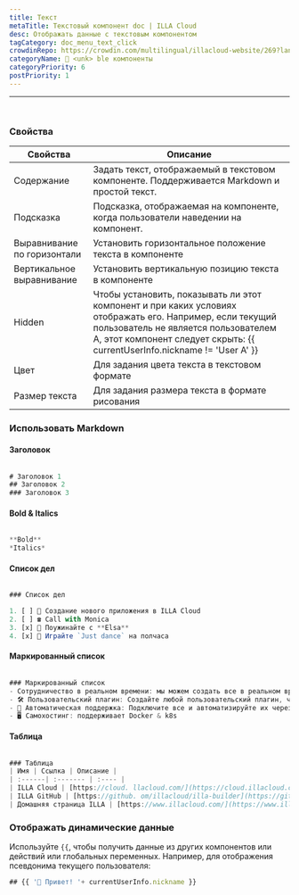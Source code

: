 ```yaml
---
title: Текст
metaTitle: Текстовый компонент doc | ILLA Cloud
desc: Отображать данные с текстовым компонентом
tagCategory: doc_menu_text_click
crowdinRepo: https://crowdin.com/multilingual/illacloud-website/269?languages=ru&filter=basic&value=0
categoryName: 🧬 <unk> ble компоненты
categoryPriority: 6
postPriority: 1
---
```


* * *

## <h2 hidden>Текст</h2>

<img src='https://cdn.illacloud.com/official-website/img/docs/assemble/text1.png' alt="" />

### Свойства

| Свойства                    | Описание                                                                                                                                                                                                                       |
| --------------------------- | ------------------------------------------------------------------------------------------------------------------------------------------------------------------------------------------------------------------------------ |
| Содержание                  | Задать текст, отображаемый в текстовом компоненте. Поддерживается Markdown и простой текст.                                                                                                                                    |
| Подсказка                   | Подсказка, отображаемая на компоненте, когда пользователи наведении на компонент.                                                                                                                                              |
| Выравнивание по горизонтали | Установить горизонтальное положение текста в компоненте                                                                                                                                                                        |
| Вертикальное выравнивание   | Установить вертикальную позицию текста в компоненте                                                                                                                                                                            |
| Hidden                      | Чтобы установить, показывать ли этот компонент и при каких условиях отображать его. Например, если текущий пользователь не является пользователем A, этот компонент следует скрыть: {{ currentUserInfo.nickname != 'User A' }} |
| Цвет                        | Для задания цвета текста в текстовом формате                                                                                                                                                                                   |
| Размер текста               | Для задания размера текста в формате рисования                                                                                                                                                                                 |

### Использовать Markdown

#### Заголовок

<img src='https://cdn.illacloud.com/official-website/img/docs/assemble/text2.png' alt="" />

```jsx
# Заголовок 1
## Заголовок 2
### Заголовок 3
```

#### Bold & Italics

<img src='https://cdn.illacloud.com/official-website/img/docs/assemble/text3.png' alt="" />

```jsx
**Bold**
*Italics*
```

#### Список дел

<img src='https://cdn.illacloud.com/official-website/img/docs/assemble/text4.png' alt="" />

```jsx
### Список дел

1. [ ] 🚀 Создание нового приложения в ILLA Cloud
2. [ ] ☎️ Call with Monica
3. [x] 🍷 Поужинайте с **Elsa**
4. [x] 💃 Играйте `Just dance` на полчаса
```

#### Маркированный список

<img src='https://cdn.illacloud.com/official-website/img/docs/assemble/text5.png' alt="" />

```jsx
### Маркированный список
- Сотрудничество в реальном времени: мы можем создать все в реальном времени вместе.
- 🛠️ Пользовательский плагин: Создайте любой пользовательский плагин, чтобы сделать то, что вы хотите.
- 🤖 Автоматическая поддержка: Подключите все и автоматизируйте их через 5 секунд.
- 🖥️ Самохостинг: поддерживает Docker & k8s
```

#### Таблица

<img src='https://cdn.illacloud.com/official-website/img/docs/assemble/text6.png' alt="" />

```jsx
### Таблица
| Имя | Ссылка | Описание |
| :------| :------- | :---- |
| ILLA Cloud | [https://cloud. llacloud.com/](https://cloud.illacloud.com/) |Создавать приложения на ILLA Cloud|
| ILLA GitHub | [https://github. om/illacloud/illa-builder](https://github.com/illacloud/illa-builder) |Звезды нам на GitHub|
| Домашняя страница ILLA | [https://www.illacloud.com/](https://www.illacloud.com/) |Официальный сайт ILLA Cloud
```

### Отображать динамические данные

Используйте `{{`, чтобы получить данные из других компонентов или действий или глобальных переменных. Например, для отображения псевдонима текущего пользователя:

```jsx
## {{ '👋 Привет! '+ currentUserInfo.nickname }}
```
